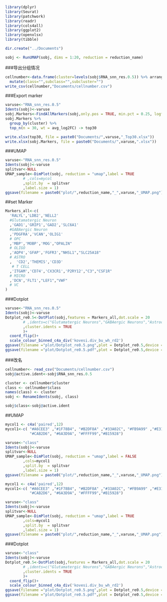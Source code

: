 ```r
library(dplyr)
library(Seurat)
library(patchwork)
library(readr)
library(cols4all)
library(ggplot2)
library(openxlsx)
library(tibble)
```

```r
dir.create("../Documents")
```


```r
sobj <- RunUMAP(sobj, dims = 1:20, reduction = reduction_name)
```




###导出分组情况
```r
cellnumber<-data.frame(cluster=levels(sobj$RNA_snn_res.0.5)) %>% arrange %>%
  mutate(class="",subclass="",subcluster="")
write_csv(cellnumber,"Documents/cellnumber.csv")
```

###Export marker
```r
varuse<-"RNA_snn_res.0.5"
Idents(sobj)<-varuse
sobj.Markers<-FindAllMarkers(sobj,only.pos = TRUE, min.pct = 0.25, logfc.threshold = 0.25)
sobj.Markers %>%
  group_by(cluster) %>%
  top_n(n = 30, wt = avg_log2FC) -> top30

write.xlsx(top30, file = paste0("Documents/",varuse,"_Top30.xlsx"))
write.xlsx(sobj.Markers, file = paste0("Documents/",varuse,".xlsx"))


```
###UMAP
```r
varuse<-"RNA_snn_res.0.5"
Idents(sobj)<-varuse
splitvar<-NULL
UMAP_sample<-DimPlot(sobj, reduction = "umap",label = TRUE
        # ,cols=mycol
        ,split.by  = splitvar
        ,label.size = 1)
ggsave(filename = paste0("plot/",reduction_name,"_",varuse,"_UMAP.png"),plot = UMAP_sample,device = "png",width=2500,height = 2000,dpi = 500,units = "px")
```
##set Marker
```r
Markers_all<-c(
  'RALYL','LDB2','NELL2'
  #Glutamatergic Neuron	
  ,'GAD1','GRIP1','GAD2','SLC6A1'
  #GABAergic Neuron	
  ,'PDGFRA','VCAN','OLIG1'
  # OPC
  ,'MBP','MOBP','MOG',"OPALIN"
  # OLIGO
  ,'AQP4','GFAP','FGFR3',"NHSL1","SLC25A18"
  # ASTRO
  ,  'CD2','THEMIS','CD3D'
   # T CELL
  ,'ITGAM','CD74','CX3CR1','P2RY12',"C3","CSF1R"
  # MICRO 
  ,'DCN','FLT1',"LEF1","VWF"
  # VC
)
```
###Dotplot
```r
varuse<-"RNA_snn_res.0.5"
Idents(sobj)<-varuse
Dotplot_re0.5<-DotPlot(sobj,features = Markers_all,dot.scale = 20
        # ,idents=c("Glutamatergic Neurons","GABAergic Neurons","Astrocytes","Micro-PVM","Oligos","OPCs","Endo-Pericytes","Tcells")
        ,cluster.idents = TRUE
        )+
  coord_flip()+
  scale_colour_binned_c4a_div('kovesi.div_bu_wh_rd2')
ggsave(filename ="plot/Dotplot_re0.5.png",plot = Dotplot_re0.5,device = "png",width=2500,height = 4500,dpi = 100,units = "px" )
ggsave(filename ="plot/Dotplot_re0.5.pdf",plot = Dotplot_re0.5,device = "pdf",width=2500,height = 4500,dpi = 100,units = "px" )
```

###改名
```r
cellnumber<- read_csv("Documents/cellnumber.csv")
sobj@active.ident<-sobj$RNA_snn_res.0.5

cluster <- cellnumber$cluster
class <- cellnumber$class
names(class) <- cluster
sobj <- RenameIdents(sobj, class)

sobj$class<-sobj@active.ident
```

##UMAP
```r
mycol1 <- c4a('paired',12)
mycol1<-c( "#A6CEE3" ,"#1F78B4", "#B2DF8A" ,"#33A02C", "#FB9A99" ,"#E31A1C", "#FDBF6F" ,"#FF7F00" ,
           "#CAB2D6", "#6A3D9A", "#FFFF99","#B15928")

varuse<-"class"
Idents(sobj)<-varuse
splitvar<-NULL
UMAP_sample<-DimPlot(sobj, reduction = "umap",label = FALSE
        ,cols=mycol1
        ,split.by  = splitvar
        ,label.size = 1)
ggsave(filename = paste0("plot/",reduction_name,"_",varuse,"_UMAP.png"),plot = UMAP_sample,device = "png",width=3000,height = 2500,dpi = 300,units = "px")
```

```r
mycol1 <- c4a('paired',12)
mycol1<-c( "#A6CEE3" ,"#1F78B4", "#B2DF8A" ,"#33A02C", "#FB9A99" ,"#E31A1C", "#FDBF6F" ,"#FF7F00" ,
           "#CAB2D6", "#6A3D9A", "#FFFF99","#B15928")

varuse<-"class"
Idents(sobj)<-varuse
splitvar<-NULL
UMAP_sample<-DimPlot(sobj, reduction = "umap",label = TRUE
        ,cols=mycol1
        ,split.by  = splitvar
        ,label.size = 1)
ggsave(filename = paste0("plot/",reduction_name,"_",varuse,"_UMAP.png"),plot = UMAP_sample,device = "png",width=2500,height = 2000,dpi = 500,units = "px")
```
###Dotplot
```r
varuse<-"class"
Idents(sobj)<-varuse
Dotplot_re0.5<-DotPlot(sobj,features = Markers_all,dot.scale = 20
        # ,idents=c("Glutamatergic Neurons","GABAergic Neurons","Astrocytes","Micro-PVM","Oligos","OPCs","Endo-Pericytes","Tcells")
        ,cluster.idents = TRUE
        )+
  coord_flip()+
  scale_colour_binned_c4a_div('kovesi.div_bu_wh_rd2')
ggsave(filename ="plot/Dotplot_re0.5.png",plot = Dotplot_re0.5,device = "png",width=2500,height = 4500,dpi = 100,units = "px" )
ggsave(filename ="plot/Dotplot_re0.5.pdf",plot = Dotplot_re0.5,device = "pdf",width=2500,height = 4500,dpi = 100,units = "px" )
```